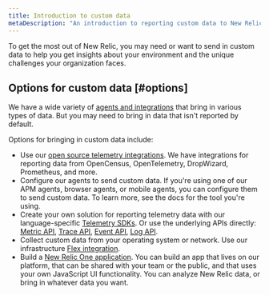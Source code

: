 ```yaml
---
title: Introduction to custom data
metaDescription: "An introduction to reporting custom data to New Relic: why you'd want to do that, and how to start."
---
```


To get the most out of New Relic, you may need or want to send in custom data to help you get insights about your environment and the unique challenges your organization faces. 

## Options for custom data [#options]

We have a wide variety of [agents and integrations](https://newrelic.com/integrations) that bring in various types of data. But you may need to bring in data that isn't reported by default. 

Options for bringing in custom data include: 

* Use our [open source telemetry integrations](/docs/integrations/open-source-telemetry-integrations/get-started/introduction-new-relics-open-source-telemetry-integrations). We have integrations for reporting data from OpenCensus, OpenTelemetry, DropWizard, Prometheus, and more. 
* Configure our agents to send custom data. If you're using one of our APM agents, browser agents, or mobile agents, you can configure them to send custom data. To learn more, see the docs for the tool you're using. 
* Create your own solution for reporting telemetry data with our language-specific [Telemetry SDKs](/docs/telemetry-data-platform/ingest-manage-data/ingest-apis/telemetry-sdks-report-custom-telemetry-data). Or use the underlying APIs directly: [Metric API](/docs/telemetry-data-platform/ingest-manage-data/ingest-apis/introduction-metric-api), [Trace API](/docs/distributed-tracing/trace-api/introduction-trace-api), [Event API](/docs/telemetry-data-platform/ingest-manage-data/ingest-apis/introduction-event-api), [Log API](/docs/logs/log-management/log-api/introduction-log-api). 
* Collect custom data from your operating system or network. Use our infrastructure [Flex integration](/docs/integrations/host-integrations/host-integrations-list/flex-integration-tool-build-your-own-integration). 
* Build a [New Relic One application](/docs/new-relic-one/use-new-relic-one/build-new-relic-one/new-relic-one-build-your-own-custom-new-relic-one-application). You can build an app that lives on our platform, that can be shared with your team or the public, and that uses your own JavaScript UI functionality. You can analyze New Relic data, or bring in whatever data you want. 
